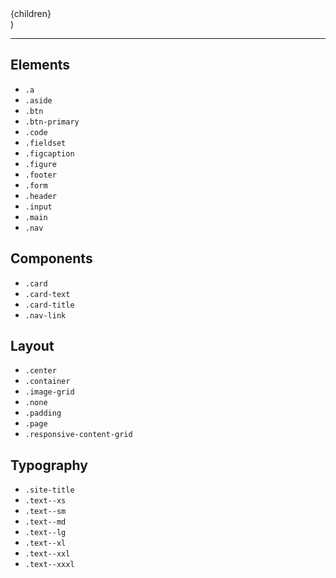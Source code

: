 
  <Layout location={location}>
    <SEO title="Classes" />
    <article className="padding container  page">{children}</article>
  </Layout>
)

---

## Elements

- `.a`
- `.aside`
- `.btn`
- `.btn-primary`
- `.code`
- `.fieldset`
- `.figcaption`
- `.figure`
- `.footer`
- `.form`
- `.header`
- `.input`
- `.main`
- `.nav`

## Components

- `.card`
- `.card-text`
- `.card-title`
- `.nav-link`

## Layout

- `.center`
- `.container`
- `.image-grid`
- `.none`
- `.padding`
- `.page`
- `.responsive-content-grid`

## Typography

- `.site-title`
- `.text--xs`
- `.text--sm`
- `.text--md`
- `.text--lg`
- `.text--xl`
- `.text--xxl`
- `.text--xxxl`
